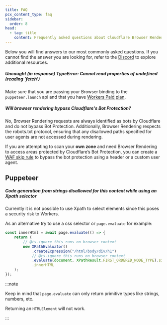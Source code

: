 ```yaml
---
title: FAQ
pcx_content_type: faq
sidebar:
  order: 8
head:
  - tag: title
    content: Frequently asked questions about Cloudflare Browser Rendering
---
```



Below you will find answers to our most commonly asked questions. If you cannot find the answer you are looking for, refer to the [Discord](https://discord.cloudflare.com) to explore additional resources.

##### Uncaught (in response) TypeError: Cannot read properties of undefined (reading 'fetch')

Make sure that you are passing your Browser binding to the `puppeteer.launch` api and that you have [Workers Paid plan](/workers/platform/pricing/).

##### Will browser rendering bypass Cloudflare's Bot Protection?

No, Browser Rendering requests are always identified as bots by Cloudflare and do not bypass Bot Protection. Additionally, Browser Rendering respects the robots.txt protocol, ensuring that any disallowed paths specified for user agents are not accessed during rendering.

If you are attempting to scan your **own zone** and need Browser Rendering to access areas protected by Cloudflare’s Bot Protection, you can create a [WAF skip rule](/waf/custom-rules/skip/) to bypass the bot protection using a header or a custom user agent.

## Puppeteer

##### Code generation from strings disallowed for this context while using an Xpath selector

Currently it is not possible to use Xpath to select elements since this poses a security risk to Workers.

As an alternative try to use a css selector or `page.evaluate` for example:

```ts
const innerHtml = await page.evaluate(() => {
	return (
		// @ts-ignore this runs on browser context
		new XPathEvaluator()
			.createExpression("/html/body/div/h1")
			// @ts-ignore this runs on browser context
			.evaluate(document, XPathResult.FIRST_ORDERED_NODE_TYPE).singleNodeValue
			.innerHTML
	);
});
```

:::note

Keep in mind that `page.evaluate` can only return primitive types like strings, numbers, etc.

Returning an `HTMLElement` will not work.

:::
